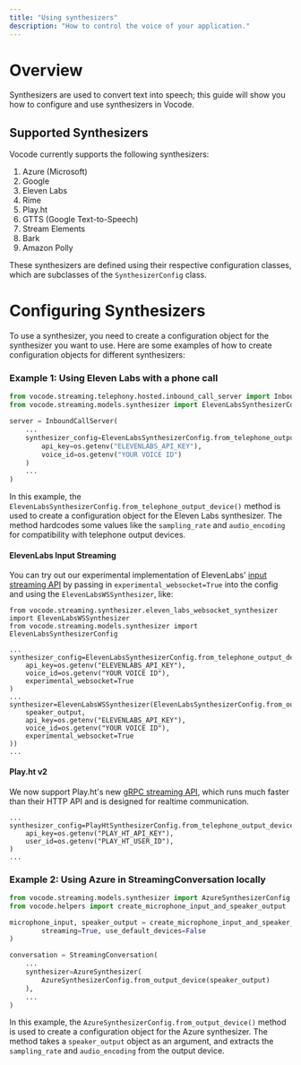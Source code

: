 ```yaml
---
title: "Using synthesizers"
description: "How to control the voice of your application."
---
```


# Overview

Synthesizers are used to convert text into speech; this guide will show you how to configure and use synthesizers in Vocode.

## Supported Synthesizers

Vocode currently supports the following synthesizers:

1. Azure (Microsoft)
2. Google
3. Eleven Labs
4. Rime
5. Play.ht
6. GTTS (Google Text-to-Speech)
7. Stream Elements
8. Bark
9. Amazon Polly

These synthesizers are defined using their respective configuration classes, which are subclasses of the `SynthesizerConfig` class.

# Configuring Synthesizers

To use a synthesizer, you need to create a configuration object for the synthesizer you want to use. Here are some examples of how to create configuration objects for different synthesizers:

### Example 1: Using Eleven Labs with a phone call

```python
from vocode.streaming.telephony.hosted.inbound_call_server import InboundCallServer
from vocode.streaming.models.synthesizer import ElevenLabsSynthesizerConfig

server = InboundCallServer(
    ...
    synthesizer_config=ElevenLabsSynthesizerConfig.from_telephone_output_device(
        api_key=os.getenv("ELEVENLABS_API_KEY"),
        voice_id=os.getenv("YOUR VOICE ID")
    )
    ...
)
```

In this example, the `ElevenLabsSynthesizerConfig.from_telephone_output_device()` method is used to create a configuration object for the Eleven Labs synthesizer.
The method hardcodes some values like the `sampling_rate` and `audio_encoding` for compatibility with telephone output devices.

#### ElevenLabs Input Streaming

You can try out our experimental implementation of ElevenLabs' [input streaming API](https://elevenlabs.io/docs/api-reference/websockets) by passing in `experimental_websocket=True` into the config and using the `ElevenLabsWSSynthesizer`, like:

```
from vocode.streaming.synthesizer.eleven_labs_websocket_synthesizer import ElevenLabsWSSynthesizer
from vocode.streaming.models.synthesizer import ElevenLabsSynthesizerConfig

...
synthesizer_config=ElevenLabsSynthesizerConfig.from_telephone_output_device(
    api_key=os.getenv("ELEVENLABS_API_KEY"),
    voice_id=os.getenv("YOUR VOICE ID"),
    experimental_websocket=True
)
...
synthesizer=ElevenLabsWSSynthesizer(ElevenLabsSynthesizerConfig.from_output_device(
    speaker_output,
    api_key=os.getenv("ELEVENLABS_API_KEY"),
    voice_id=os.getenv("YOUR VOICE ID"),
    experimental_websocket=True
))
...
```

#### Play.ht v2

We now support Play.ht's new [gRPC streaming API](https://docs.play.ht/reference/python-sdk-audio-streaming), which runs much faster than their HTTP API and is designed for realtime communication.

```
...
synthesizer_config=PlayHtSynthesizerConfig.from_telephone_output_device(
    api_key=os.getenv("PLAY_HT_API_KEY"),
    user_id=os.getenv("PLAY_HT_USER_ID"),
)
...
```

### Example 2: Using Azure in StreamingConversation locally

```python
from vocode.streaming.models.synthesizer import AzureSynthesizerConfig
from vocode.helpers import create_microphone_input_and_speaker_output

microphone_input, speaker_output = create_microphone_input_and_speaker_output(
        streaming=True, use_default_devices=False
)

conversation = StreamingConversation(
    ...
    synthesizer=AzureSynthesizer(
        AzureSynthesizerConfig.from_output_device(speaker_output)
    ),
    ...
)
```

In this example, the `AzureSynthesizerConfig.from_output_device()` method is used to create a configuration object for the Azure synthesizer.
The method takes a `speaker_output` object as an argument, and extracts the `sampling_rate` and `audio_encoding` from the output device.
